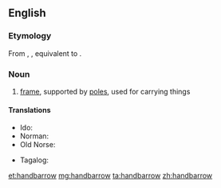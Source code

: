 ==English==
{{wikipedia}}

===Etymology===
From {{etyl|enm|en}} {{m|enm|handbarow}}, {{m|enm|handbarwe}}, equivalent to {{compound|hand|barrow|lang=en}}.

===Noun===
{{en-noun}}

# [[frame]], supported by [[pole]]s, used for carrying things

====Translations====
{{trans-top|frame supported by poles, used for carrying things}}
* Ido: {{t+|io|kamilo}}
* Norman: {{t|nrf|chiviéthe à bras|f}}
* Old Norse: {{t|non|barar|f-p}}
{{trans-mid}}
* Tagalog: {{t|tl|arag-arag}}
{{trans-bottom}}

[[et:handbarrow]]
[[mg:handbarrow]]
[[ta:handbarrow]]
[[zh:handbarrow]]